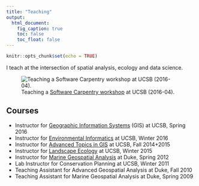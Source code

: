 ```yaml
---
title: "Teaching"
output:
  html_document:
    fig_caption: true
    toc: false
    toc_float: false
---
```


```r
knitr::opts_chunk$set(echo = TRUE)
```

I teach at the intersection of spatial analysis, ecology and data science.

![Teaching a [Software Carpentry workshop](http://remi-daigle.github.io/2016-04-15-UCSB/) at UCSB (2016-04).](images/bbest_swcarpentry.jpg)

## Courses

- Instructor for [Geographic Information Systems](https://drive.google.com/open?id=0B99FvPajGTwJTGRYWEZJNGVWamM) (GIS) at UCSB, Spring 2016
- Instructor for [Environmental Informatics](http://ucsb-bren.github.io/env-info) at UCSB, Winter 2016
- Instructor for [Advanced Topics in GIS](http://ucsb-bren.github.io/esm296-4f/) at UCSB, Fall 2014+2015
- Instructor for [Landscape Ecology](http://bbest.github.io/landscape-ecology-labs/) at UCSB, Winter 2015
- Instructor for [Marine Geospatial Analysis](https://drive.google.com/open?id=0B99FvPajGTwJYjVjUEx5WnRqV3YyeEhsVDBmZWg2YlI3NTh3) at Duke, Spring 2012
- Lab Instructor for Conservation Planning at UCSB, Winter 2011
- Teaching Assistant for Advanced Geospatial Analysis at Duke, Fall 2010
- Teaching Assistant for Marine Geospatial Analysis at Duke, Spring 2009